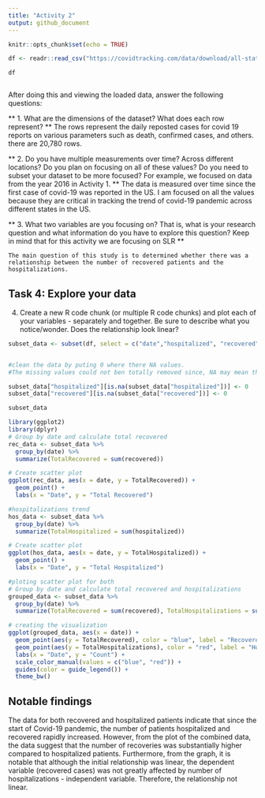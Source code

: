 ```yaml
---
title: "Activity 2"
output: github_document
---
```


```r
knitr::opts_chunk$set(echo = TRUE)
```


```r
df <- readr::read_csv("https://covidtracking.com/data/download/all-states-history.csv")

df
```
```r

```

After doing this and viewing the loaded data, answer the following
questions:

** 1.  What are the dimensions of the dataset? What does each row
    represent? **
    The rows represent the daily reposted cases for covid 19 reports on various parameters such as death, confirmed cases, and others. there are 20,780 rows.

** 2.  Do you have multiple measurements over time? Across different
    locations? Do you plan on focusing on all of these values? Do you
    need to subset your dataset to be more focused? For example, we
    focused on data from the year 2016 in Activity 1. **
    The data is measured over time since the first case of covid-19 was reported in the US. I am focused on all the values because they are critical in tracking the trend of covid-19 pandemic across different states in the US. 

** 3.  What two variables are you focusing on? That is, what is your
    research question and what information do you have to explore this
    question? Keep in mind that for this activity we are focusing on SLR **
    
    The main question of this study is to determined whether there was a relationship between the number of recovered patients and the hospitalizations.

## Task 4: Explore your data

4.  Create a new R code chunk (or multiple R code chunks) and plot each
    of your variables - separately and together. Be sure to describe
    what you notice/wonder. Does the relationship look linear?
    
```r
subset_data <- subset(df, select = c("date","hospitalized", "recovered")) #selected only the columns of interest


#clean the data by puting 0 where there NA values. 
#The missing values could not ben totally removed since, NA may mean that there were no recoveries or hospitalizations on specific days.

subset_data["hospitalized"][is.na(subset_data["hospitalized"])] <- 0
subset_data["recovered"][is.na(subset_data["recovered"])] <- 0

subset_data
```
```r
library(ggplot2)
library(dplyr)
# Group by date and calculate total recovered
rec_data <- subset_data %>%
  group_by(date) %>%
  summarize(TotalRecovered = sum(recovered))

# Create scatter plot
ggplot(rec_data, aes(x = date, y = TotalRecovered)) +
  geom_point() +
  labs(x = "Date", y = "Total Recovered")

```
```r
#hospitalizations trend
hos_data <- subset_data %>%
  group_by(date) %>%
  summarize(TotalHospitalized = sum(hospitalized))

# Create scatter plot
ggplot(hos_data, aes(x = date, y = TotalHospitalized)) +
  geom_point() +
  labs(x = "Date", y = "Total Hospitalized")

```
```r
#ploting scatter plot for both
# Group by date and calculate total recovered and hospitalizations
grouped_data <- subset_data %>%
  group_by(date) %>%
  summarize(TotalRecovered = sum(recovered), TotalHospitalizations = sum(hospitalized))

# creating the visualization
ggplot(grouped_data, aes(x = date)) +
  geom_point(aes(y = TotalRecovered), color = "blue", label = "Recovered") +
  geom_point(aes(y = TotalHospitalizations), color = "red", label = "Hospitalized") +
  labs(x = "Date", y = "Count") +
  scale_color_manual(values = c("blue", "red")) +
  guides(color = guide_legend()) +
  theme_bw()
```

## Notable findings
The data for both recovered and hospitalized patients indicate that since the start of Covid-19 pandemic, the number of patients hospitalized and recovered rapidly increased. However, from the plot of the combined data, the data suggest that the number of recoveries was substantially higher compared to hospitalized patients. Furthermore, from the graph, it is notable that although the initial relationship was linear, the dependent variable (recovered cases) was not greatly affected by number of hospitalizations - independent variable. Therefore, the relationship not linear. 

